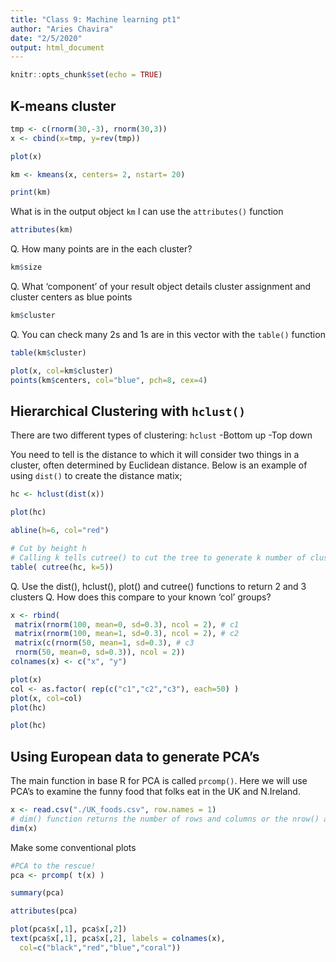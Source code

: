 ```yaml
---
title: "Class 9: Machine learning pt1"
author: "Aries Chavira"
date: "2/5/2020"
output: html_document
---
```


```r
knitr::opts_chunk$set(echo = TRUE)
```

## K-means cluster 
```r
tmp <- c(rnorm(30,-3), rnorm(30,3))
x <- cbind(x=tmp, y=rev(tmp))

plot(x)
```

```r
km <- kmeans(x, centers= 2, nstart= 20)

print(km)

```
What is in the output object `km` I can use the `attributes()` function 
```r
attributes(km)
```
Q. How many points are in the each cluster?
```r
km$size
```

Q. What 'component' of your result object details cluster assignment and cluster centers as blue points 

```r
km$cluster
```
Q. You can check many 2s and 1s are in this vector with the `table()` function 

```r
table(km$cluster)
```
```r
plot(x, col=km$cluster)
points(km$centers, col="blue", pch=8, cex=4)
```

## Hierarchical Clustering with `hclust()`
There are two different types of clustering: `hclust`
-Bottom up 
-Top down

You need to tell is the distance to which it will consider two things in a cluster, often determined by Euclidean distance. Below is an example of using `dist()` to create the distance matix; 

```r
hc <- hclust(dist(x))

plot(hc)

abline(h=6, col="red")

```

```r
# Cut by height h
# Calling k tells cutree() to cut the tree to generate k number of clusters 
table( cutree(hc, k=5))
```


Q. Use the dist(), hclust(), plot() and cutree()
 functions to return 2 and 3 clusters
Q. How does this compare to your known 'col' groups?

```r
x <- rbind(
 matrix(rnorm(100, mean=0, sd=0.3), ncol = 2), # c1
 matrix(rnorm(100, mean=1, sd=0.3), ncol = 2), # c2
 matrix(c(rnorm(50, mean=1, sd=0.3), # c3
 rnorm(50, mean=0, sd=0.3)), ncol = 2))
colnames(x) <- c("x", "y")

plot(x)
col <- as.factor( rep(c("c1","c2","c3"), each=50) )
plot(x, col=col)
plot(hc)

plot(hc)
```
## Using European data to generate PCA's 

The main function in base R for PCA is called `prcomp()`. Here we will use PCA's to examine the funny food that folks eat in the UK and N.Ireland. 

```r
x <- read.csv("./UK_foods.csv", row.names = 1)
# dim() function returns the number of rows and columns or the nrow() and ncol() functions to return each separately,
dim(x)
```

Make some conventional plots
```r
#PCA to the rescue! 
pca <- prcomp( t(x) )

summary(pca)
```

```r
attributes(pca)
```
```r
plot(pca$x[,1], pca$x[,2])
text(pca$x[,1], pca$x[,2], labels = colnames(x),
  col=c("black","red","blue","coral"))
```



















